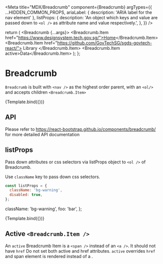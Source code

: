 
<Meta
  title="MDX/Breadcrumb"
  component={Breadcrumb}
  argTypes={{
    ...HIDDEN_COMMON_PROPS,
    ariaLabel: { description: 'ARIA label for the nav element' },
    listProps: {
      description:
        'An object which keys and value are passed down to `<ol />` as attribute name and value respectively.',
    },
  }}
/>

  return (
    <Breadcrumb {...args}>
      <Breadcrumb.Item href="https://www.designsystem.tech.gov.sg/">Home</Breadcrumb.Item>
      <Breadcrumb.Item href="https://github.com/GovTechSG/sgds-govtech-react/">
        Library
      </Breadcrumb.Item>
      <Breadcrumb.Item active>Data</Breadcrumb.Item>
    </Breadcrumb>
  );
};

# Breadcrumb

`Breadcrumb` is built with `<nav />` as the highest order parent, with an `<ol/>` and accepts children `<Breadcrumb.Item>`

<Canvas>
  <Story name="Default">{Template.bind({})}</Story>
</Canvas>

## API

<ArgsTable story="Default" />

Please refer to https://react-bootstrap.github.io/components/breadcrumb/ for more detailed API documentation 

## listProps

Pass down attributes or css selectors via listProps object to `<ol />` of Breadcrumb.

Use `className` key to pass down css selectors.

```jsx
const listProps = {
  className: 'bg-warning',
  disabled: true,
};
```
  className: 'bg-warning',
  foo: 'bar',
};

<Canvas>
  <Story name="linkProps" args={{ listProps }}>
    {Template.bind({})}
  </Story>
</Canvas>


## Active `<Breadcrumb.Item />`

An `active` Breadcrumb Item is a `<span />`  instead of an `<a />`. It should not have `href`
 Do not set both active and href attributes. `active` overrides `href` and span element is rendered instead of a .